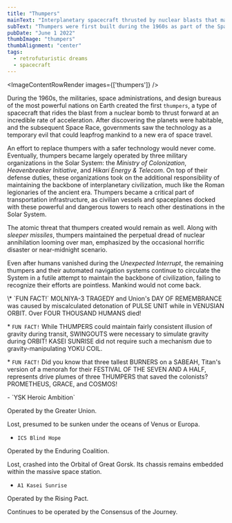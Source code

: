 ```yaml
---
title: "Thumpers"
mainText: "Interplanetary spacecraft thrusted by nuclear blasts that made space colonization an everyman's reality."
subText: "Thumpers were first built during the 1960s as part of the Space Race. Not long after, these colossal vehicles became the primary mode of transport between the living worlds."
pubDate: "June 1 2022"
thumbImage: "thumpers"
thumbAlignment: "center"
tags:
  - retrofuturistic dreams
  - spacecraft
---
```



<ImageContentRowRender 
  images={['thumpers']}
/>

During the 1960s, the militaries, space administrations, and design bureaus of the most powerful nations on Earth created the first `thumpers`, a type of spacecraft that rides the blast from a nuclear bomb to thrust forward at an incredible rate of acceleration. After discovering the planets were habitable, and the subsequent Space Race, governments saw the technology as a temporary evil that could leapfrog mankind to a new era of space travel.

An effort to replace thumpers with a safer technology would never come. Eventually, thumpers became largely operated by three military organizations in the Solar System: the *Ministry of Colonization*, *Heavenbreaker Initiative*, and *Hikari Energy & Telecom*. On top of their defense duties, these organizations took on the additional responsibility of maintaining the backbone of interplanetary civilization, much like the Roman legionaries of the ancient era. Thumpers became a critical part of transportation infrastructure, as civilian vessels and spaceplanes docked with these powerful and dangerous towers to reach other destinations in the Solar System. 

The atomic threat that thumpers created would remain as well. Along with *sleeper missiles*, thumpers maintained the perpetual dread of nuclear annihilation looming over man, emphasized by the occasional horrific disaster or near-midnight scenario.

Even after humans vanished during the *Unexpected Interrupt*, the remaining thumpers and their automated navigation systems continue to circulate the System in a futile attempt to maintain the backbone of civilization, failing to recognize their efforts are pointless. Mankind would not come back.

<QuoteRow author={AuthorUniserve} >
\* `FUN FACT!` MOLNIYA-3 TRAGEDY and Union's DAY OF REMEMBRANCE was caused by miscalculated detonation of PULSE UNIT while in VENUSIAN ORBIT. Over FOUR THOUSAND HUMANS died!

\* `FUN FACT!` While THUMPERS could maintain fairly consistent illusion of gravity during transit, SWINGOUTS were necessary to simulate gravity during ORBIT! KASEI SUNRISE did not require such a mechanism due to gravity-manipulating YOKU COIL.

\* `FUN FACT!` Did you know that three tallest BURNERS on a SABEAH, Titan's version of a menorah for their FESTIVAL OF THE SEVEN AND A HALF, represents drive plumes of three THUMPERS that saved the colonists? PROMETHEUS, GRACE, and COSMOS!
</QuoteRow>

<QuoteRow author={AuthorCAN} transcription>
- `YSK Heroic Ambition`

Operated by the Greater Union. 

Lost, presumed to be sunken under the oceans of Venus or Europa.

- `ICS Blind Hope`

Operated by the Enduring Coalition.

Lost, crashed into the Orbital of Great Gorsk. Its chassis remains embedded within the massive space station.

- `A1 Kasei Sunrise`

Operated by the Rising Pact.

Continues to be operated by the Consensus of the Journey.
</QuoteRow>